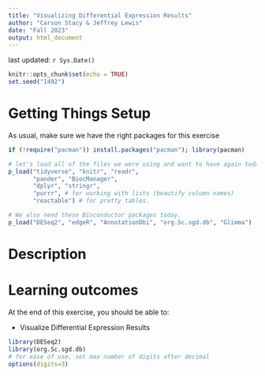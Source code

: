 ```yaml
---
title: "Visualizing Differential Expression Results"
author: "Carson Stacy & Jeffrey Lewis"
date: "Fall 2023"
output: html_document
---
```


last updated: `r Sys.Date()`

```r
knitr::opts_chunk$set(echo = TRUE)
set.seed("1492")
```

# Getting Things Setup

As usual, make sure we have the right packages for this exercise

```r
if (!require("pacman")) install.packages("pacman"); library(pacman)

# let's load all of the files we were using and want to have again today
p_load("tidyverse", "knitr", "readr",
       "pander", "BiocManager", 
       "dplyr", "stringr", 
       "purrr", # for working with lists (beautify column names)
       "reactable") # for pretty tables.

# We also need these Bioconductor packages today.
p_load("DESeq2", "edgeR", "AnnotationDbi", "org.Sc.sgd.db", "Glimma")
```

# Description



# Learning outcomes

At the end of this exercise, you should be able to:

-   Visualize Differential Expression Results


```r
library(DESeq2)
library(org.Sc.sgd.db)
# for ease of use, set max number of digits after decimal
options(digits=3)
```